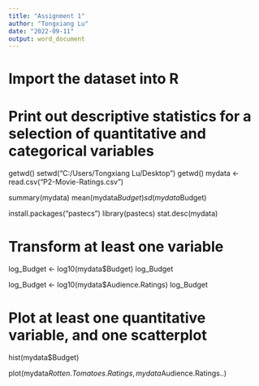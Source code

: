---
title: "Assignment 1"
author: "Tongxiang Lu"
date: "2022-09-11"
output: word_document
---
# Import the dataset into R



# Print out descriptive statistics for a selection of quantitative and categorical variables
getwd()
setwd("C:/Users/Tongxiang Lu/Desktop")
getwd()
mydata <- read.csv("P2-Movie-Ratings.csv")

summary(mydata)
mean(mydata$Budget)
sd(mydata$Budget)

install.packages("pastecs")
library(pastecs)
stat.desc(mydata)


# Transform at least one variable
log_Budget <- log10(mydata$Budget)
log_Budget

log_Budget <- log10(mydata$Audience.Ratings)
log_Budget


# Plot at least one quantitative variable, and one scatterplot
hist(mydata$Budget)


plot(mydata$Rotten.Tomatoes.Ratings, mydata$Audience.Ratings..)


